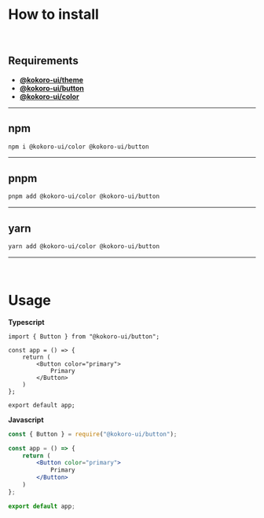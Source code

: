 
<Meta title="Components/Button/Installation" />

# How to install

<br/>

## ****Requirements****

- [**@kokoro-ui/theme**](https://www.npmjs.com/package/@kokoro-ui/theme)
- [**@kokoro-ui/button**](https://www.npmjs.com/package/@kokoro-ui/button)
- [**@kokoro-ui/color**](https://www.npmjs.com/package/@kokoro-ui/color)

---

## ****npm****
```bash
npm i @kokoro-ui/color @kokoro-ui/button
```

---

## ****pnpm****
```bash
pnpm add @kokoro-ui/color @kokoro-ui/button
```

---

## ****yarn****
```bash
yarn add @kokoro-ui/color @kokoro-ui/button
```

---

<br/>

# Usage

**Typescript**
```tsx
import { Button } from "@kokoro-ui/button";

const app = () => {
    return (
        <Button color="primary">
            Primary
        </Button>
    )
};

export default app;
```

**Javascript**
```jsx
const { Button } = require("@kokoro-ui/button");

const app = () => {
    return (
        <Button color="primary">
            Primary
        </Button>
    )
};

export default app;
```